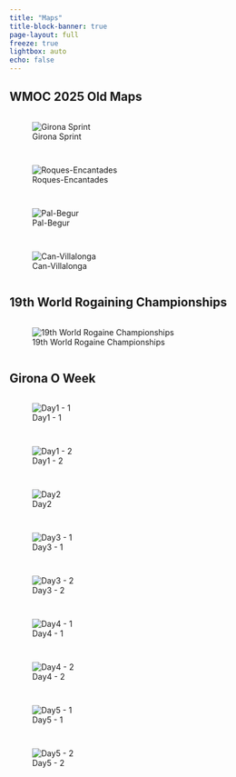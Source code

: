 ---
title: "Maps"
title-block-banner: true
page-layout: full
freeze: true
lightbox: auto
echo: false
---

## WMOC 2025 Old Maps

::: {style="display: grid; grid-template-columns: repeat(auto-fit, minmax(250px, 1fr));grid-gap: 1em;"}
![Girona Sprint](maps/WMOC2025-Sprint-Old.jpg){group="wmoc" fig-align="center"}

![Roques-Encantades](maps/WMOC2025-Roques-Encantades-Old.jpg){group="wmoc" fig-align="center"}

![Pal-Begur](maps/WMOC2025-Pals-Begur-Old.jpg){group="wmoc" fig-align="center"}

![Can-Villalonga](maps/WMOC2025-Can-Villalonga.jpg){group="wmoc" fig-align="center"}
:::

## 19th World Rogaining Championships

::: {style="display: grid; grid-template-columns: repeat(auto-fit, minmax(250px, 1fr));grid-gap: 1em;"}
![19th World Rogaine Championships](maps/WRC2025.jpg){group="WRC2025" fig-align="center"}
:::

## Girona O Week

::: {style="display: grid; grid-template-columns: repeat(auto-fit, minmax(250px, 1fr));grid-gap: 1em;"}
![Day1 - 1](maps/IMG_3709.jpg){group="gow" fig-align="center"}

![Day1 - 2](maps/IMG_3710.jpg){group="gow" fig-align="center"}

![Day2](maps/IMG_3719.jpg){group="gow" fig-align="center"}

![Day3 - 1](maps/IMG_3724.jpg){group="gow" fig-align="center"}

![Day3 - 2](maps/IMG_3725.jpg){group="gow" fig-align="center"}

![Day4 - 1](maps/IMG_3735.jpg){group="gow" fig-align="center"}

![Day4 - 2](maps/IMG_3736.jpg){group="gow" fig-align="center"}

![Day5 - 1](maps/IMG_3753.jpg){group="gow" fig-align="center"}

![Day5 - 2](maps/IMG_3754.jpg){group="gow" fig-align="center"}
:::
